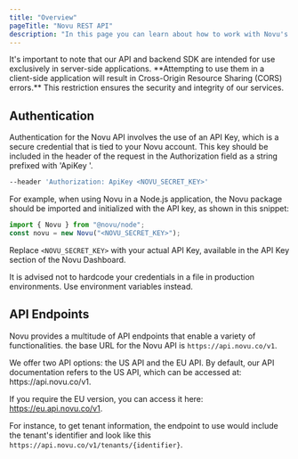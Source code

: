 ```yaml
---
title: "Overview"
pageTitle: "Novu REST API"
description: "In this page you can learn about how to work with Novu's API"
---
```


<Callout>
  It's important to note that our API and backend SDK are intended for use
  exclusively in server-side applications. **Attempting to use them in a
  client-side application will result in Cross-Origin Resource Sharing (CORS)
  errors.** This restriction ensures the security and integrity of our services.
</Callout>

## Authentication

Authentication for the Novu API involves the use of an API Key, which is a secure credential that is tied to your Novu account. This key should be included in the header of the request in the Authorization field as a string prefixed with 'ApiKey '.

```bash
--header 'Authorization: ApiKey <NOVU_SECRET_KEY>'
```

For example, when using Novu in a Node.js application, the Novu package should be imported and initialized with the API key, as shown in this snippet:

```javascript
import { Novu } from "@novu/node";
const novu = new Novu("<NOVU_SECRET_KEY>");
```

Replace `<NOVU_SECRET_KEY>` with your actual API Key, available in the API Key section of the Novu Dashboard.

<Callout type="warning">
  It is advised not to hardcode your credentials in a file in production
  environments. Use environment variables instead.
</Callout>

## API Endpoints

Novu provides a multitude of API endpoints that enable a variety of functionalities.
the base URL for the Novu API is `https://api.novu.co/v1`.

<Callout> 
We offer two API options: the US API and the EU API. By default, our API documentation refers to the US API, which can be accessed at: https://api.novu.co/v1.

If you require the EU version, you can access it here: https://eu.api.novu.co/v1.
</Callout>

For instance, to get tenant information, the endpoint to use would include the tenant's identifier and look like this `https://api.novu.co/v1/tenants/{identifier}`.
